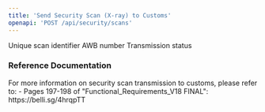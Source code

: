 ```yaml
---
title: 'Send Security Scan (X-ray) to Customs'
openapi: 'POST /api/security/scans'
---
```





<ParamField status="201" type="object">
  <ParamField name="scanId" type="string">
    Unique scan identifier
  </ParamField>
  <ParamField name="awb" type="string">
    AWB number
  </ParamField>
  <ParamField name="status" type="string">
    Transmission status
  </ParamField>
</ParamField>

### Reference Documentation

<Info>
For more information on security scan transmission to customs, please refer to:
- Pages 197-198 of "Functional_Requirements_V18 FINAL": https://belli.sg/4hrqpTT
</Info>

